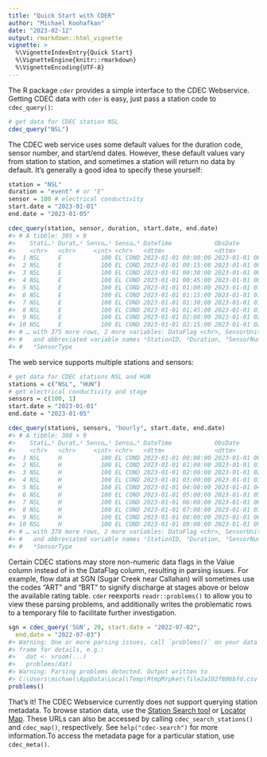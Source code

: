 ```yaml
---
title: "Quick Start with CDER"
author: "Michael Koohafkan"
date: "2023-02-12"
output: rmarkdown::html_vignette
vignette: >
  %\VignetteIndexEntry{Quick Start}
  %\VignetteEngine{knitr::rmarkdown}
  %\VignetteEncoding{UTF-8}
---
```





The R package `cder` provides a simple interface to the CDEC
Webservice. Getting CDEC data with `cder` is easy, just pass a 
station code to `cdec_query()`:


```r
# get data for CDEC station NSL
cdec_query("NSL")
```

The CDEC web service uses some default values for the duration code,
sensor number, and start/end dates. However, these default values vary
from station to station, and sometimes a station will return no data by
default. It's generally a good idea to specify these yourself:


```r
station = "NSL"
duration = "event" # or "E"
sensor = 100 # electrical conductivity
start.date = "2023-01-01"
end.date = "2023-01-05"

cdec_query(station, sensor, duration, start.date, end.date)
#> # A tibble: 385 × 9
#>    Stati…¹ Durat…² Senso…³ Senso…⁴ DateTime            ObsDate             Value
#>    <chr>   <chr>     <int> <chr>   <dttm>              <dttm>              <dbl>
#>  1 NSL     E           100 EL COND 2023-01-01 00:00:00 2023-01-01 00:00:00  6015
#>  2 NSL     E           100 EL COND 2023-01-01 00:15:00 2023-01-01 00:15:00  6019
#>  3 NSL     E           100 EL COND 2023-01-01 00:30:00 2023-01-01 00:30:00  6075
#>  4 NSL     E           100 EL COND 2023-01-01 00:45:00 2023-01-01 00:45:00  6151
#>  5 NSL     E           100 EL COND 2023-01-01 01:00:00 2023-01-01 01:00:00  6283
#>  6 NSL     E           100 EL COND 2023-01-01 01:15:00 2023-01-01 01:15:00  6310
#>  7 NSL     E           100 EL COND 2023-01-01 01:30:00 2023-01-01 01:30:00  6360
#>  8 NSL     E           100 EL COND 2023-01-01 01:45:00 2023-01-01 01:45:00  6408
#>  9 NSL     E           100 EL COND 2023-01-01 02:00:00 2023-01-01 02:00:00  6425
#> 10 NSL     E           100 EL COND 2023-01-01 02:15:00 2023-01-01 02:15:00  6444
#> # … with 375 more rows, 2 more variables: DataFlag <chr>, SensorUnits <chr>,
#> #   and abbreviated variable names ¹​StationID, ²​Duration, ³​SensorNumber,
#> #   ⁴​SensorType
```

The web service supports multiple stations and sensors:


```r
# get data for CDEC stations NSL and HUN
stations = c("NSL", "HUN")
# get electrical conductivity and stage
sensors = c(100, 1)
start.date = "2023-01-01"
end.date = "2023-01-05"

cdec_query(stations, sensors, "hourly", start.date, end.date)
#> # A tibble: 388 × 9
#>    Stati…¹ Durat…² Senso…³ Senso…⁴ DateTime            ObsDate             Value
#>    <chr>   <chr>     <int> <chr>   <dttm>              <dttm>              <dbl>
#>  1 NSL     H           100 EL COND 2023-01-01 00:00:00 2023-01-01 00:00:00  6015
#>  2 NSL     H           100 EL COND 2023-01-01 01:00:00 2023-01-01 01:00:00  6283
#>  3 NSL     H           100 EL COND 2023-01-01 02:00:00 2023-01-01 02:00:00  6425
#>  4 NSL     H           100 EL COND 2023-01-01 03:00:00 2023-01-01 03:00:00  6471
#>  5 NSL     H           100 EL COND 2023-01-01 04:00:00 2023-01-01 04:00:00  6230
#>  6 NSL     H           100 EL COND 2023-01-01 05:00:00 2023-01-01 05:00:00  5925
#>  7 NSL     H           100 EL COND 2023-01-01 06:00:00 2023-01-01 06:00:00  4668
#>  8 NSL     H           100 EL COND 2023-01-01 07:00:00 2023-01-01 07:00:00  3991
#>  9 NSL     H           100 EL COND 2023-01-01 08:00:00 2023-01-01 08:00:00  3700
#> 10 NSL     H           100 EL COND 2023-01-01 09:00:00 2023-01-01 09:00:00  4757
#> # … with 378 more rows, 2 more variables: DataFlag <chr>, SensorUnits <chr>,
#> #   and abbreviated variable names ¹​StationID, ²​Duration, ³​SensorNumber,
#> #   ⁴​SensorType
```

Certain CDEC stations may store non-numeric data flags in the Value
column instead of in the DataFlag column, resulting in parsing issues.
For example, flow data at SGN (Sugar Creek near Callahan) will
sometimes use the codes "ART" and "BRT" to signify discharge at stages
above or below the available rating table. `cder` reexports 
`readr::problems()` to allow you to view these parsing problems, and
additionally writes the problematic rows to a temporary file to
facilitate further investigation.


```r
sgn = cdec_query('SGN', 20, start.date = "2022-07-02",
  end.date = "2022-07-03")
#> Warning: One or more parsing issues, call `problems()` on your data
#> frame for details, e.g.:
#>   dat <- vroom(...)
#>   problems(dat)
#> Warning: Parsing problems detected. Output written to
#> C:\Users\michael\AppData\Local\Temp\RtmpMrpket\file2a102f806bfd.csv
problems()
```

That's it! The CDEC Webservice currently does not support querying 
station metadata. To browse station data, use the 
[Station Search tool](http://cdec.water.ca.gov/dynamicapp/staSearch)
or [Locator Map](https://cdec.water.ca.gov/webgis/?appid=cdecstation). These
URLs can also be accessed by calling `cdec_search_stations()` and 
`cdec_map()`, respectively. See `help("cdec-search")` for more 
information.To access the metadata page for a particular station, use
`cdec_meta()`.
